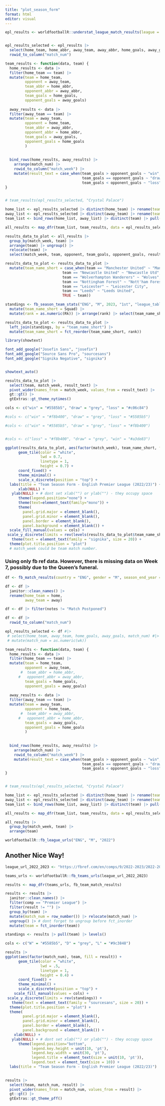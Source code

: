 ```yaml
---
title: "plot_season_form"
format: html
editor: visual
---
```


```r

epl_results <- worldfootballR::understat_league_match_results(league = "EPL", season_start_year = 2022)


epl_results_selected <- epl_results |> 
  select(home_team, home_abbr, away_team, away_abbr, home_goals, away_goals) |> 
  rowid_to_column("match_num")

team_results <- function(data, team) {
  home_results <- data |> 
  filter(home_team == team) |> 
  mutate(team = home_team,
         opponent = away_team,
         team_abbr = home_abbr,
         opponent_abbr = away_abbr,
         team_goals = home_goals,
         opponent_goals = away_goals)
  
  away_results <- data |> 
  filter(away_team == team) |> 
  mutate(team = away_team,
         opponent = home_team,
         team_abbr = away_abbr,
         opponent_abbr = home_abbr,
         team_goals = away_goals,
         opponent_goals = home_goals
         )
  
  
  bind_rows(home_results, away_results) |> 
    arrange(match_num) |> 
    rowid_to_column("match_week") |> 
    mutate(result_text = case_when(team_goals > opponent_goals ~ "win",
                                   team_goals == opponent_goals ~ "draw",
                                   team_goals < opponent_goals ~ "loss")) 
}


# team_results(epl_results_selected, "Crystal Palace")

```

```r
home_list <- epl_results_selected |> distinct(home_team) |> rename(team = home_team)
away_list <- epl_results_selected |> distinct(away_team) |> rename(team = away_team)
team_list <- bind_rows(home_list, away_list) |> distinct(team) |> pull(team)
```

```r
all_results <- map_dfr(team_list, team_results, data = epl_results_selected) |> arrange(match_num)
```

```r
results_data_to_plot <- all_results |> 
  group_by(match_week, team) |> 
  arrange(team) |> ungroup() |> 
  relocate(team) |> 
  select(match_week, team, opponent, team_goals, opponent_goals, result_text, team_abbr, opponent_abbr)
```

```r
results_data_to_plot <- results_data_to_plot |> 
  mutate(team_name_short = case_when(team == "Manchester United" ~ "Manchester Utd",
                          team == "Newcastle United" ~ "Newcastle Utd",
                          team == "Wolverhampton Wanderers" ~ "Wolves",
                          team == "Nottingham Forest" ~ "Nott'ham Forest",
                          team == "Leicester" ~ "Leicester City",
                          team == "Leeds" ~ "Leeds United",
                          TRUE ~ team))
```

```r
standings <- fb_season_team_stats("ENG", "M", 2023, "1st", "league_table") |> 
  mutate(team_name_short = Squad) |> 
  mutate(rank = as.numeric(Rk)) |> arrange(rank) |> select(team_name_short, rank)
```

```r
results_data_to_plot <- results_data_to_plot |> 
  left_join(standings, by = "team_name_short") |> 
  mutate(team_name_short = fct_reorder(team_name_short, rank))
```

```r
library(showtext)

font_add_google("Josefin Sans", "josefin")
font_add_google("Source Sans Pro", "sourcesans")
font_add_google("Signika Negative", "signika")


showtext_auto()
```

```r
results_data_to_plot |> 
  select(team, match_week, result_text) |> 
  pivot_wider(names_from = match_week, values_from = result_text) |> 
  gt::gt() |> 
  gtExtras::gt_theme_nytimes()
```

```r
cols <- c("win" = "#5585b5", "draw" = "grey", "loss" = "#c06c84")

#cols <- c("win" = "#f8b400", "draw" = "grey", "loss" = "#5585b5")

#cols <- c("win" = "#5585b5", "draw" = "grey", "loss" = "#f8b400")


#cols <- c("loss" = "#f8b400", "draw" = "grey", "win" = "#a3de83")

ggplot(results_data_to_plot, aes(factor(match_week), team_name_short, fill = result_text)) +
      geom_tile(color = "white",
                lwd = 0.7,
                linetype = 1,
                height = 0.7) +
      coord_fixed() +
      theme_minimal() +
      scale_x_discrete(position = "top") +
  labs(title = "Team Season Form - English Premier League (2022/23)") + 
      xlab(NULL) +
   ylab(NULL) + # dont set xlab("") or ylab("") - they occupy space 
      theme(legend.position="none") +
      theme(text=element_text(family="mono")) +
      theme(
        panel.grid.major = element_blank(),
        panel.grid.minor = element_blank(),
        panel.border = element_blank(),
        panel.background = element_blank()) +
  scale_fill_manual(values = cols) +
 scale_y_discrete(limits = rev(levels(results_data_to_plot$team_name_short) )) +
   theme(text = element_text(family = "signika", size = 20)) +
  theme(plot.title.position = "plot") 
  # match_week could be team match number.
```

### Using only fb ref data. However, there is missing data on Week 7, possibly due to the Queen's funeral.

```r
df <- fb_match_results(country = "ENG", gender = "M", season_end_year = 2023, tier = "1st")
```

```r
df <- df |> 
  janitor::clean_names() |> 
  rename(home_team = home,
         away_team = away)
```

```r
df <- df |> filter(notes != "Match Postponed") 
```

```r
df <- df |> 
  rowid_to_column("match_num")
```

```r


epl_results_selected <- df #|> 
 # select(home_team, away_team, home_goals, away_goals, match_num) #|> 
 # mutate(match_num = as.numeric(wk))

team_results <- function(data, team) {
  home_results <- data |> 
  filter(home_team == team) |> 
  mutate(team = home_team,
         opponent = away_team,
       #  team_abbr = home_abbr,
      #   opponent_abbr = away_abbr,
         team_goals = home_goals,
         opponent_goals = away_goals)
  
  away_results <- data |> 
  filter(away_team == team) |> 
  mutate(team = away_team,
         opponent = home_team,
       #  team_abbr = away_abbr,
      #   opponent_abbr = home_abbr,
         team_goals = away_goals,
         opponent_goals = home_goals
         )
  
  
  bind_rows(home_results, away_results) |> 
    arrange(match_num) |> 
    rowid_to_column("match_week") |> 
    mutate(result_text = case_when(team_goals > opponent_goals ~ "win",
                                   team_goals == opponent_goals ~ "draw",
                                   team_goals < opponent_goals ~ "loss")) 
}


# team_results(epl_results_selected, "Crystal Palace")

```

```r
home_list <- epl_results_selected |> distinct(home_team) |> rename(team = home_team)
away_list <- epl_results_selected |> distinct(away_team) |> rename(team = away_team)
team_list <- bind_rows(home_list, away_list) |> distinct(team) |> pull(team)
```

```r
all_results <- map_dfr(team_list, team_results, data = epl_results_selected) |> arrange(match_num)
```

```r
all_results |> 
  group_by(match_week, team) |> 
  arrange(team)
```

```r
worldfootballR::fb_league_urls("ENG", "M", "2022")
```


## Another Nice Way!

```r
league_url_2022_2023 <- "https://fbref.com/en/comps/9/2022-2023/2022-2023-Premier-League-Stats"

teams_urls <- worldfootballR::fb_teams_urls(league_url_2022_2023)

results <- map_dfr(teams_urls, fb_team_match_results)

results <- results |> 
  janitor::clean_names() |> 
  filter(comp == "Premier League") |> 
  filter(result != "") |> 
  group_by(team) |> 
  mutate(match_num = row_number()) |> relocate(match_num) |> 
  ungroup() |> # dont forget to ungroup before fct_inorder
  mutate(team = fct_inorder(team))

standings <- results |> pull(team) |> levels()
```

```r
cols <- c("W" = "#5585b5", "D" = "grey", "L" = "#9c3848")

results |> 
ggplot(aes(factor(match_num), team, fill = result)) +
      geom_tile(color = "white",
                lwd = .5,
                linetype = 1,
                height = 0.4) +
      coord_fixed() +
      theme_minimal() +
      scale_x_discrete(position = "top") +
    scale_fill_manual(values = cols) +
 scale_y_discrete(limits = rev(standings)) +
   theme(text = element_text(family = "sourcesans", size = 20)) +
  theme(plot.title.position = "plot") +
  theme(
        panel.grid.major = element_blank(),
        panel.grid.minor = element_blank(),
        panel.border = element_blank(),
        panel.background = element_blank()) +
    xlab(NULL) +
   ylab(NULL) + # dont set xlab("") or ylab("") - they occupy space 
      theme(legend.position="bottom", 
            legend.key.height = unit(10, 'pt'),
            legend.key.width = unit(30, 'pt'),
            legend.title = element_text(size = unit(10, 'pt')),
            legend.text = element_text(size = 10)) +
  labs(title = "Team Season Form - English Premier League (2022/23)")
  
``` 


```r
results |> 
  select(team, match_num, result) |> 
  pivot_wider(names_from = match_num, values_from = result) |> 
  gt::gt() |> 
  gtExtras::gt_theme_pff()
```

